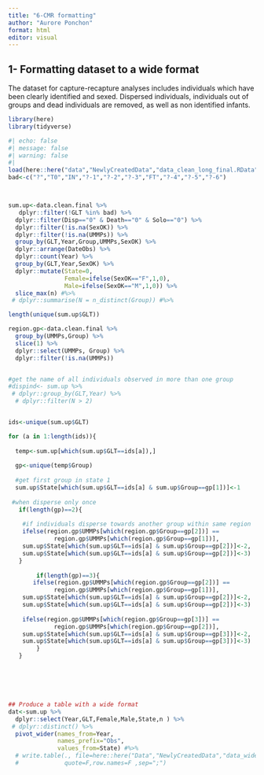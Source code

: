 ```yaml
---
title: "6-CMR formatting"
author: "Aurore Ponchon"
format: html
editor: visual
---
```


## 1- Formatting dataset to a wide format

The dataset for capture-recapture analyses includes individuals which have been clearly identified and sexed. Dispersed individuals, individuals out of groups and dead individuals are removed, as well as non identified infants.

```r

library(here)
library(tidyverse)

#| echo: false
#| message: false
#| warning: false
#| 
load(here::here("data","NewlyCreatedData","data_clean_long_final.RData"))
bad<-c("?","T0","IN","?-1","?-2","?-3","FT","?-4","?-5","?-6")



sum.up<-data.clean.final %>% 
   dplyr::filter(!GLT %in% bad) %>% 
  dplyr::filter(Disp=="0" & Death=="0" & Solo=="0") %>% 
  dplyr::filter(!is.na(SexOK)) %>% 
  dplyr::filter(!is.na(UMMPs)) %>% 
  group_by(GLT,Year,Group,UMMPs,SexOK) %>% 
  dplyr::arrange(DateObs) %>% 
  dplyr::count(Year) %>% 
  group_by(GLT,Year,SexOK) %>% 
  dplyr::mutate(State=0,
                Female=ifelse(SexOK=="F",1,0),
                Male=ifelse(SexOK=="M",1,0)) %>% 
  slice_max(n) #%>% 
 # dplyr::summarise(N = n_distinct(Group)) #%>% 

length(unique(sum.up$GLT))

region.gp<-data.clean.final %>% 
  group_by(UMMPs,Group) %>% 
  slice(1) %>% 
  dplyr::select(UMMPs, Group) %>% 
  dplyr::filter(!is.na(UMMPs))


#get the name of all individuals observed in more than one group
#dispind<- sum.up %>%
 # dplyr::group_by(GLT,Year) %>%
  # dplyr::filter(N > 2)


ids<-unique(sum.up$GLT)

for (a in 1:length(ids)){
  
  temp<-sum.up[which(sum.up$GLT==ids[a]),]
  
  gp<-unique(temp$Group)
  
  #get first group in state 1
  sum.up$State[which(sum.up$GLT==ids[a] & sum.up$Group==gp[1])]<-1
  
 #when disperse only once
   if(length(gp)==2){
    
    #if individuals disperse towards another group within same region
    ifelse(region.gp$UMMPs[which(region.gp$Group==gp[2])] ==
             region.gp$UMMPs[which(region.gp$Group==gp[1])],
    sum.up$State[which(sum.up$GLT==ids[a] & sum.up$Group==gp[2])]<-2,
    sum.up$State[which(sum.up$GLT==ids[a] & sum.up$Group==gp[2])]<-3)
   }
  
        if(length(gp)==3){
       ifelse(region.gp$UMMPs[which(region.gp$Group==gp[2])] ==
             region.gp$UMMPs[which(region.gp$Group==gp[1])],
    sum.up$State[which(sum.up$GLT==ids[a] & sum.up$Group==gp[2])]<-2,
    sum.up$State[which(sum.up$GLT==ids[a] & sum.up$Group==gp[2])]<-3)
  
    ifelse(region.gp$UMMPs[which(region.gp$Group==gp[3])] ==
             region.gp$UMMPs[which(region.gp$Group==gp[2])],
    sum.up$State[which(sum.up$GLT==ids[a] & sum.up$Group==gp[3])]<-2,
    sum.up$State[which(sum.up$GLT==ids[a] & sum.up$Group==gp[3])]<-3)
        }
   }






## Produce a table with a wide format
dat<-sum.up %>% 
  dplyr::select(Year,GLT,Female,Male,State,n ) %>% 
 # dplyr::distinct() %>% 
  pivot_wider(names_from=Year,
              names_prefix="Obs",
              values_from=State) #%>% 
  # write.table(., file=here::here("Data","NewlyCreatedData","data_wide.xslx"),
  #             quote=F,row.names=F ,sep=";")
```
